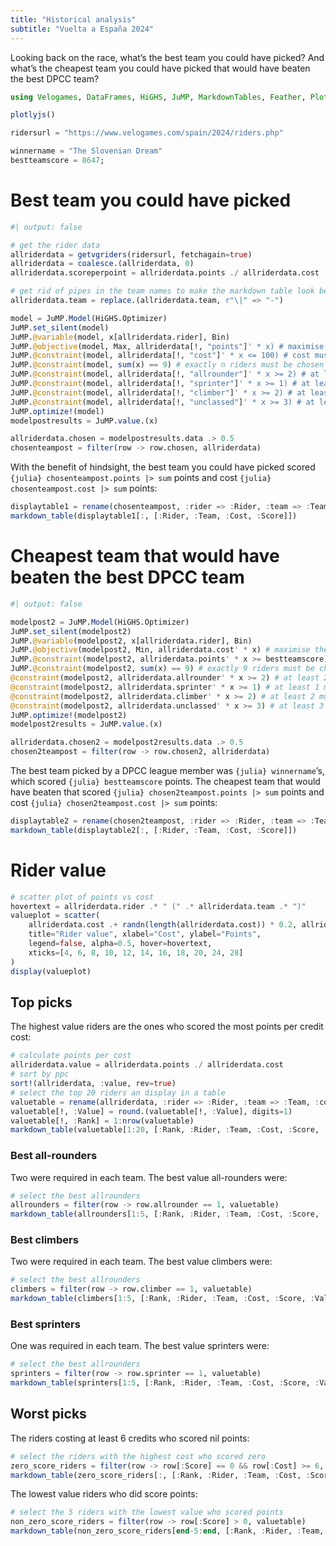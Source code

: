 ```yaml
---
title: "Historical analysis"
subtitle: "Vuelta a España 2024"
---
```


Looking back on the race, what's the best team you could have picked? And what's the cheapest team you could have picked that would have beaten the best DPCC team?

```julia
using Velogames, DataFrames, HiGHS, JuMP, MarkdownTables, Feather, Plots

plotlyjs()

ridersurl = "https://www.velogames.com/spain/2024/riders.php"

winnername = "The Slovenian Dream"
bestteamscore = 8647;
```

# Best team you could have picked

```julia
#| output: false

# get the rider data
allriderdata = getvgriders(ridersurl, fetchagain=true)
allriderdata = coalesce.(allriderdata, 0)
allriderdata.scoreperpoint = allriderdata.points ./ allriderdata.cost

# get rid of pipes in the team names to make the markdown table look better
allriderdata.team = replace.(allriderdata.team, r"\|" => "-")

model = JuMP.Model(HiGHS.Optimizer)
JuMP.set_silent(model)
JuMP.@variable(model, x[allriderdata.rider], Bin)
JuMP.@objective(model, Max, allriderdata[!, "points"]' * x) # maximise the total score
JuMP.@constraint(model, allriderdata[!, "cost"]' * x <= 100) # cost must be <= 100
JuMP.@constraint(model, sum(x) == 9) # exactly n riders must be chosen
JuMP.@constraint(model, allriderdata[!, "allrounder"]' * x >= 2) # at least 2 must be all rounders
JuMP.@constraint(model, allriderdata[!, "sprinter"]' * x >= 1) # at least 1 must be a sprinter
JuMP.@constraint(model, allriderdata[!, "climber"]' * x >= 2) # at least 2 must be climbers
JuMP.@constraint(model, allriderdata[!, "unclassed"]' * x >= 3) # at least 3 must be unclassed
JuMP.optimize!(model)
modelpostresults = JuMP.value.(x)

allriderdata.chosen = modelpostresults.data .> 0.5
chosenteampost = filter(row -> row.chosen, allriderdata)
```

With the benefit of hindsight, the best team you could have picked scored `{julia} chosenteampost.points |> sum` points and cost `{julia} chosenteampost.cost |> sum` points:

```julia
displaytable1 = rename(chosenteampost, :rider => :Rider, :team => :Team, :cost => :Cost, :points => :Score)
markdown_table(displaytable1[:, [:Rider, :Team, :Cost, :Score]])
```

# Cheapest team that would have beaten the best DPCC team

```julia
#| output: false

modelpost2 = JuMP.Model(HiGHS.Optimizer)
JuMP.set_silent(modelpost2)
JuMP.@variable(modelpost2, x[allriderdata.rider], Bin)
JuMP.@objective(modelpost2, Min, allriderdata.cost' * x) # maximise the total score
JuMP.@constraint(modelpost2, allriderdata.points' * x >= bestteamscore) # cost must be <= 100
JuMP.@constraint(modelpost2, sum(x) == 9) # exactly 9 riders must be chosen
@constraint(modelpost2, allriderdata.allrounder' * x >= 2) # at least 2 must be all rounders
@constraint(modelpost2, allriderdata.sprinter' * x >= 1) # at least 1 must be a sprinter
@constraint(modelpost2, allriderdata.climber' * x >= 2) # at least 2 must be climbers
@constraint(modelpost2, allriderdata.unclassed' * x >= 3) # at least 3 must be unclassed
JuMP.optimize!(modelpost2)
modelpost2results = JuMP.value.(x)

allriderdata.chosen2 = modelpost2results.data .> 0.5
chosen2teampost = filter(row -> row.chosen2, allriderdata)
```

The best team picked by a DPCC league member was `{julia} winnername`'s, which scored `{julia} bestteamscore` points. The cheapest team that would have beaten that scored `{julia} chosen2teampost.points |> sum` points and cost `{julia} chosen2teampost.cost |> sum` points:

```julia
displaytable2 = rename(chosen2teampost, :rider => :Rider, :team => :Team, :cost => :Cost, :points => :Score)
markdown_table(displaytable2[:, [:Rider, :Team, :Cost, :Score]])
```

# Rider value

```julia
# scatter plot of points vs cost
hovertext = allriderdata.rider .* " (" .* allriderdata.team .* ")"
valueplot = scatter(
    allriderdata.cost .+ randn(length(allriderdata.cost)) * 0.2, allriderdata.points, group=allriderdata.cost,
    title="Rider value", xlabel="Cost", ylabel="Points",
    legend=false, alpha=0.5, hover=hovertext,
    xticks=[4, 6, 8, 10, 12, 14, 16, 18, 20, 24, 28]
)
display(valueplot)
```

## Top picks

The highest value riders are the ones who scored the most points per credit cost:

```julia
# calculate points per cost
allriderdata.value = allriderdata.points ./ allriderdata.cost
# sort by ppc
sort!(allriderdata, :value, rev=true)
# select the top 20 riders an display in a table
valuetable = rename(allriderdata, :rider => :Rider, :team => :Team, :cost => :Cost, :points => :Score, :value => :Value)
valuetable[!, :Value] = round.(valuetable[!, :Value], digits=1)
valuetable[!, :Rank] = 1:nrow(valuetable)
markdown_table(valuetable[1:20, [:Rank, :Rider, :Team, :Cost, :Score, :Value]])
```

### Best all-rounders

Two were required in each team. The best value all-rounders were:

```julia
# select the best allrounders
allrounders = filter(row -> row.allrounder == 1, valuetable)
markdown_table(allrounders[1:5, [:Rank, :Rider, :Team, :Cost, :Score, :Value]])
```

### Best climbers

Two were required in each team. The best value climbers were:

```julia
# select the best allrounders
climbers = filter(row -> row.climber == 1, valuetable)
markdown_table(climbers[1:5, [:Rank, :Rider, :Team, :Cost, :Score, :Value]])
```

### Best sprinters

One was required in each team. The best value sprinters were:

```julia
# select the best allrounders
sprinters = filter(row -> row.sprinter == 1, valuetable)
markdown_table(sprinters[1:5, [:Rank, :Rider, :Team, :Cost, :Score, :Value]])
```

## Worst picks

The riders costing at least 6 credits who scored nil points:

```julia
# select the riders with the highest cost who scored zero
zero_score_riders = filter(row -> row[:Score] == 0 && row[:Cost] >= 6, valuetable)
markdown_table(zero_score_riders[:, [:Rank, :Rider, :Team, :Cost, :Score, :Value]])
```

The lowest value riders who did score points:

```julia
# select the 5 riders with the lowest value who scored points
non_zero_score_riders = filter(row -> row[:Score] > 0, valuetable)
markdown_table(non_zero_score_riders[end-5:end, [:Rank, :Rider, :Team, :Cost, :Score, :Value]])
```
